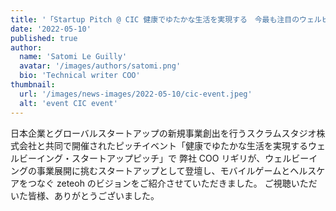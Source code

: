 ```yaml
---
title: '「Startup Pitch @ CIC 健康でゆたかな生活を実現する　今最も注目のウェルビーイング・スタートアップピッチ 」に登壇しました。'
date: '2022-05-10'
published: true
author:
  name: 'Satomi Le Guilly'
  avatar: '/images/authors/satomi.png'
  bio: 'Technical writer COO'
thumbnail:
  url: '/images/news-images/2022-05-10/cic-event.jpeg'
  alt: 'event CIC event'
---
```


日本企業とグローバルスタートアップの新規事業創出を行うスクラムスタジオ株式会社と共同で開催されたピッチイベント「健康でゆたかな生活を実現するウェルビーイング・スタートアップピッチ」で
弊社 COO リギリが、ウェルビーイングの事業展開に挑むスタートアップとして登壇し、モバイルゲームとヘルスケアをつなぐ zeteoh のビジョンをご紹介させていただきました。
ご視聴いただいた皆様、ありがとうございました。
